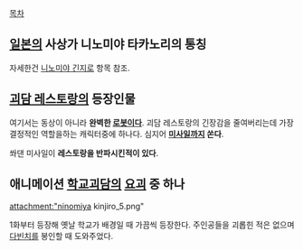 [[목차]]
== [[일본]]의 사상가 니노미야 타카노리의 통칭 ==
자세한건 [[니노미야 긴지로]] 항목 참조.

== [[괴담 레스토랑]]의 등장인물 ==
여기서는 동상이 아니라 '''완벽한 [[로봇]]이다'''. 괴담 레스토랑의 긴장감을 줄여버리는데 가장 결정적인 역할을하는 캐릭터중에 하나다. 심지어 '''[[미사일]]까지 쏜다'''.

쏴댄 미사일이 '''레스토랑을 반파시킨적이 있다'''.

== 애니메이션 [[학교괴담]]의 [[요괴]] 중 하나 ==
attachment:"ninomiya kinjiro_5.png"

1화부터 등장해 옛날 학교가 배경일 때 가끔씩 등장한다. 주인공들을 괴롭힌 적은 없으며 [[다빈치(학교괴담)|다빈치]]를 봉인할 때 도와주었다.
